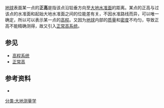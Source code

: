 [[地球|地球]]表面某一点的'''正高'''是指该点沿铅垂方向至[[大地水准面|大地水准面]]的距离。某点的正高与过该点的水准面和起始大地水准面之间的位能差有关，不因水准路线而异，可以唯一确定，所以可以表示某一点的[[高程|高程]]。又因为[[地球|地球]]内部的[[质量|质量]]和[[密度|密度]]不均匀，导致正高不能精确测得，故又引入[[正常高|正常高系统]]。
==参见==
*[[高程系统|高程系统]]
*[[正常高|正常高]]
==参考资料==
*{{cite book zh |author=孔祥元 郭际明 刘宗泉 |title=大地测量学基础 |format=M |edition=1 |location=武汉 |publisher=武汉大学出版社 |date=2005 |pages=75 |id= ISBN 978-7-307-04837-9}}

{{tech-stub}}{{物理大地测量学}}
[[分类:大地测量学|分类:大地测量学]]